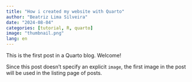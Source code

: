 ```yaml
---
title: "How i created my website with Quarto"
author: "Beatriz Lima Silveira"
date: "2024-08-04"
categories: [tutorial, R, quarto]
image: "thumbnail.png"
lang: en
---
```


This is the first post in a Quarto blog. Welcome!


Since this post doesn't specify an explicit `image`, the first image in the post will be used in the listing page of posts.
